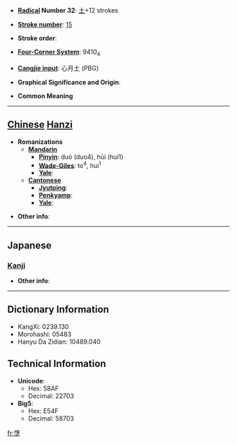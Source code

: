 * '''[[Wiktionary:Chinese radical index| Radical]] Number 32''': [[Wiktionary:Chinese radical index 土|土]]+12 strokes

* '''[[Wiktionary:Chinese total strokes index|Stroke number]]''': [[Wiktionary:Chinese total strokes index 15|15]]

* '''Stroke order''': 

* '''[[Wiktionary:Chinese four corner index|Four-Corner System]]''': 9410<sub>4</sub>

* '''[[Wiktionary:Chinese Cangjie index|Cangjie input]]''': 心月土 (PBG)

* '''Graphical Significance and Origin''': 

* '''Common Meaning'''

----

== [[Chinese]] [[Hanzi]] ==

* '''Romanizations'''
** '''[[Mandarin]]'''
*** '''[[Pinyin]]''': duò (duo4), hūi (hui1)
*** '''[[Wade-Giles]]''': to<sup>4</sup>, hui<sup>1</sup>
*** '''[[Yale]]''': 
** '''[[Cantonese]]'''
*** '''[[Jyutping]]''':
*** '''[[Penkyamp]]''': 
*** '''[[Yale]]''': 

* '''Other info''': 

----

==Japanese==
===[[Kanji]]===
{{kanji|on readings=[[だ]] (da)
|kun readings=
}}

* '''Other info''':  

----

== Dictionary Information ==

* KangXi: 0239.130
* Morohashi: 05483
* Hanyu Da Zidian: 10489.040

== Technical Information ==

* '''Unicode''':
** Hex: 58AF
** Decimal: 22703
* '''Big5''':
** Hex: E54F
** Decimal: 58703

[[fr:墯]]